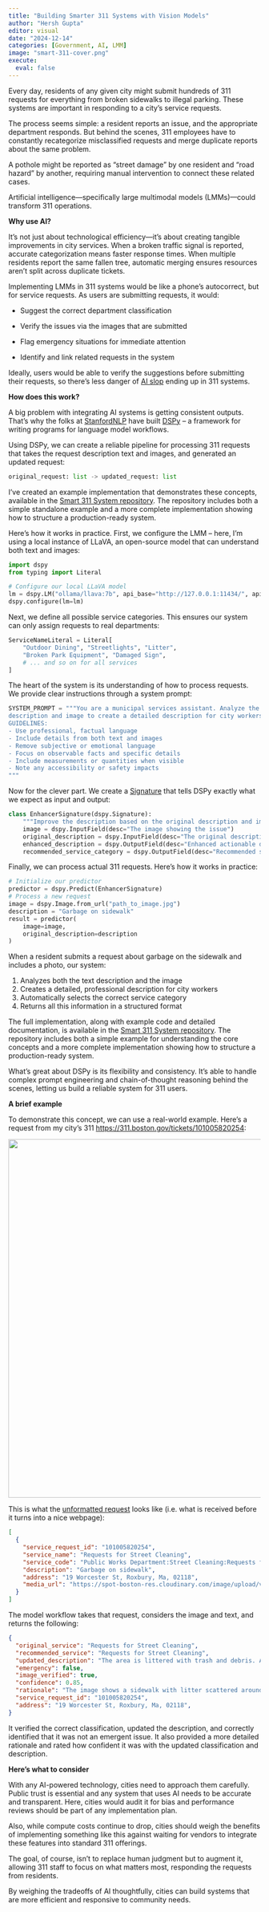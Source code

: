```yaml
---
title: "Building Smarter 311 Systems with Vision Models"
author: "Hersh Gupta"
editor: visual
date: "2024-12-14"
categories: [Government, AI, LMM]
image: "smart-311-cover.png"
execute:
  eval: false
---
```


```{=html}
<!-- ![Smart 311 Concept](smart-311-cover.png){width=600 fig-align="center"}
 -->
```

Every day, residents of any given city might submit hundreds of 311 requests for everything from broken sidewalks to illegal parking. These systems are important in responding to a city's service requests.

The process seems simple: a resident reports an issue, and the appropriate department responds. But behind the scenes, 311 employees have to constantly recategorize misclassified requests and merge duplicate reports about the same problem.

A pothole might be reported as "street damage" by one resident and "road hazard" by another, requiring manual intervention to connect these related cases.

Artificial intelligence—specifically large multimodal models (LMMs)—could transform 311 operations.

**Why use AI?**

It’s not just about technological efficiency—it's about creating tangible improvements in city services. When a broken traffic signal is reported, accurate categorization means faster response times. When multiple residents report the same fallen tree, automatic merging ensures resources aren't split across duplicate tickets.

Implementing LMMs in 311 systems would be like a phone’s autocorrect, but for service requests. As users are submitting requests, it would:

-   Suggest the correct department classification

-   Verify the issues via the images that are submitted

-   Flag emergency situations for immediate attention

-   Identify and link related requests in the system

Ideally, users would be able to verify the suggestions before submitting their requests, so there’s less danger of [AI slop](https://en.wikipedia.org/wiki/AI_slop) ending up in 311 systems.


**How does this work?**

A big problem with integrating AI systems is getting consistent outputs. That’s why the folks at [StanfordNLP](https://github.com/stanfordnlp) have built [DSPy](https://dspy.ai/) – a framework for writing programs for language model workflows.

Using DSPy, we can create a reliable pipeline for processing 311 requests that takes the request description text and images, and generated an updated request:

```python

original_request: list -> updated_request: list
```

I've created an example implementation that demonstrates these concepts, available in the [Smart 311 System repository](https://github.com/hersh-gupta/smart-311). The repository includes both a simple standalone example and a more complete implementation showing how to structure a production-ready system.

Here's how it works in practice. First, we configure the LMM -- here, I'm using a local instance of LLaVA, an open-source model that can understand both text and images:

```python
import dspy
from typing import Literal

# Configure our local LLaVA model
lm = dspy.LM("ollama/llava:7b", api_base="http://127.0.0.1:11434/", api_key="")
dspy.configure(lm=lm)
```

Next, we define all possible service categories. This ensures our system can only assign requests to real departments:

```python
ServiceNameLiteral = Literal[
    "Outdoor Dining", "Streetlights", "Litter",
    "Broken Park Equipment", "Damaged Sign",
    # ... and so on for all services
]

```

The heart of the system is its understanding of how to process requests. We provide clear instructions through a system prompt:

```python
SYSTEM_PROMPT = """You are a municipal services assistant. Analyze the request
description and image to create a detailed description for city workers.
GUIDELINES:
- Use professional, factual language
- Include details from both text and images
- Remove subjective or emotional language
- Focus on observable facts and specific details
- Include measurements or quantities when visible
- Note any accessibility or safety impacts
"""
```

Now for the clever part. We create a [Signature](https://dspy.ai/learn/programming/signatures/?h=signature) that tells DSPy exactly what we expect as input and output:

```python
class EnhancerSignature(dspy.Signature):
    """Improve the description based on the original description and image."""
    image = dspy.InputField(desc="The image showing the issue")
    original_description = dspy.InputField(desc="The original description text")
    enhanced_description = dspy.OutputField(desc="Enhanced actionable description")
    recommended_service_category = dspy.OutputField(desc="Recommended service category")
```

Finally, we can process actual 311 requests. Here's how it works in practice:

```python
# Initialize our predictor
predictor = dspy.Predict(EnhancerSignature)
# Process a new request
image = dspy.Image.from_url("path_to_image.jpg")
description = "Garbage on sidewalk"
result = predictor(
    image=image,
    original_description=description
)
```

When a resident submits a request about garbage on the sidewalk and includes a photo, our system:

1.  Analyzes both the text description and the image
2.  Creates a detailed, professional description for city workers
3.  Automatically selects the correct service category
4.  Returns all this information in a structured format

The full implementation, along with example code and detailed documentation, is available in the [Smart 311 System repository](https://github.com/hersh-gupta/smart-311). The repository includes both a simple example for understanding the core concepts and a more complete implementation showing how to structure a production-ready system.

What’s great about DSPy is its flexibility and consistency. It’s able to handle complex prompt engineering and chain-of-thought reasoning behind the scenes, letting us build a reliable system for 311 users.

**A brief example**

To demonstrate this concept, we can use a real-world example. Here's a request from my city's 311 <https://311.boston.gov/tickets/101005820254>:

![](images/paste-1.png){width="715"}

This is what the [unformatted request](https://311.boston.gov/open311/v2/requests/101005820254.json) looks like (i.e. what is received before it turns into a nice webpage):

``` json
[
  {
    "service_request_id": "101005820254",
    "service_name": "Requests for Street Cleaning",
    "service_code": "Public Works Department:Street Cleaning:Requests for Street Cleaning",
    "description": "Garbage on sidewalk",
    "address": "19 Worcester St, Roxbury, Ma, 02118",
    "media_url": "https://spot-boston-res.cloudinary.com/image/upload/v1734138056/boston/production/x1vhcizd7nvzb7xdzkfe.jpg#spot=e8762677-4564-41c3-b58b-3ddd206801cb"
  }
]
```

The model workflow takes that request, considers the image and text, and returns the following:

``` json
{
  "original_service": "Requests for Street Cleaning",
  "recommended_service": "Requests for Street Cleaning",
  "updated_description": "The area is littered with trash and debris. A blue box is present on the sidewalk by 19 Worcester St, Roxbury, Ma, 02118, which needs to be removed",
  "emergency": false,
  "image_verified": true,
  "confidence": 0.85,
  "rationale": "The image shows a sidewalk with litter scattered around, which is consistent with the current service classification of \"Requests for Street Cleaning\". The presence of trash on the sidewalk indicates that it requires attention from the city's street cleaning services to maintain cleanliness and hygiene in public spaces.",
  "service_request_id": "101005820254",
  "address": "19 Worcester St, Roxbury, Ma, 02118",
}
```

It verified the correct classification, updated the description, and correctly identified that it was not an emergent issue. It also provided a more detailed rationale and rated how confident it was with the updated classification and description.

**Here’s what to consider**

With any AI-powered technology, cities need to approach them carefully. Public trust is essential and any system that uses AI needs to be accurate and transparent. Here, cities would audit it for bias and performance reviews should be part of any implementation plan.

Also, while compute costs continue to drop, cities should weigh the benefits of implementing something like this against waiting for vendors to integrate these features into standard 311 offerings.

The goal, of course, isn’t to replace human judgment but to augment it, allowing 311 staff to focus on what matters most, responding the requests from residents.

By weighing the tradeoffs of AI thoughtfully, cities can build systems that are more efficient and responsive to community needs.